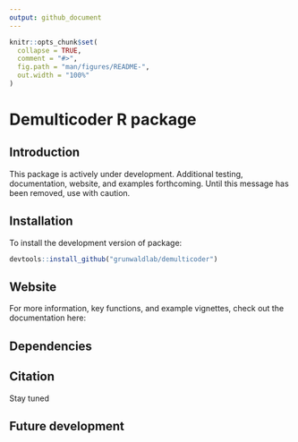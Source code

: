 ```yaml
---
output: github_document
---
```


<!-- README.md is generated from README.Rmd. Please edit that file -->

```r
knitr::opts_chunk$set(
  collapse = TRUE,
  comment = "#>",
  fig.path = "man/figures/README-",
  out.width = "100%"
)
```

# Demulticoder R package

## Introduction

This package is actively under development.  Additional testing, documentation, website, and examples forthcoming. Until this message has been removed, use with caution. 

## Installation

To install the development version of package: 

```r
devtools::install_github("grunwaldlab/demulticoder")
```

## Website

For more information, key functions, and example vignettes, check out the documentation
here: 


## Dependencies

## Citation
Stay tuned

## Future development
